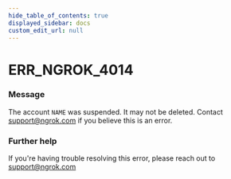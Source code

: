 ```yaml
---
hide_table_of_contents: true
displayed_sidebar: docs
custom_edit_url: null
---
```



# ERR_NGROK_4014

### Message

The account `NAME` was suspended. It may not be deleted. Contact support@ngrok.com if you believe this is an error.

### Further help

If you're having trouble resolving this error, please reach out to [support@ngrok.com](mailto:support@ngrok.com?subject=Help%20with%20ERR_NGROK_4014)

<ErrorDetails error="err_ngrok_4014" />

